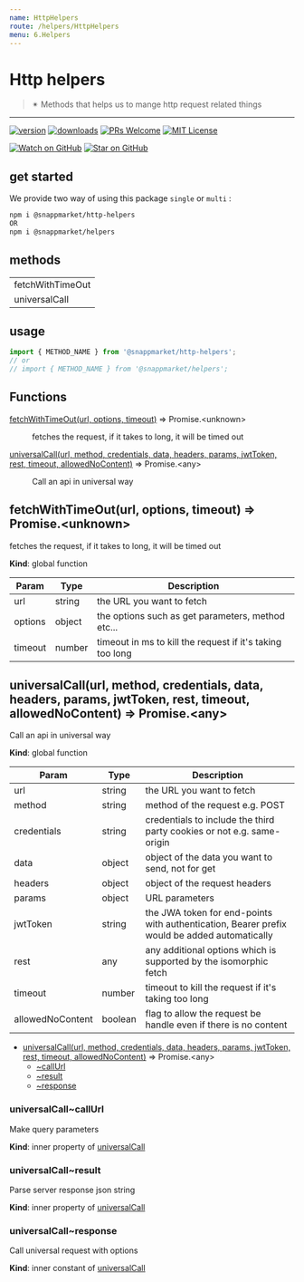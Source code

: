 ```yaml
---
name: HttpHelpers
route: /helpers/HttpHelpers
menu: 6.Helpers
---
```



# Http helpers
> ✴ Methods that helps us to mange http request related things
----

[![version](https://img.shields.io/npm/v/@snappmarket/http-helpers.svg?style=flat-square)](https://www.npmjs.com/package/@snappmarket/http-helpers)
[![downloads](https://img.shields.io/npm/dm/@snappmarket/http-helpers.svg?style=flat-square)](http://www.npmtrends.com/@snappmarket/http-helpers)
[![PRs Welcome](https://img.shields.io/badge/PRs-welcome-brightgreen.svg?style=flat-square)](http://makeapullrequest.com)
[![MIT License](https://img.shields.io/npm/l/@snappmarket/http-helpers.svg?style=flat-square)](https://github.com/snappmarket/frontend-toolbox/tree/master/packages/useDidUpdateEffect/blob/master/LICENSE.md)

[![Watch on GitHub](https://img.shields.io/github/watchers/snappmarket/frontend-toolbox.svg?style=social)](https://github.com/snappmarket/frontend-toolbox/watchers)
[![Star on GitHub](https://img.shields.io/github/stars/snappmarket/frontend-toolbox.svg?style=social)](https://github.com/snappmarket/frontend-toolbox/stargazers)

## get started 
We provide two way of using this package `single` or `multi` :
```bash
npm i @snappmarket/http-helpers
OR
npm i @snappmarket/helpers
```


## methods
|        |
| ------ |
| fetchWithTimeOut                                                 |  
| universalCall                                                 |  

## usage 
```javascript
import { METHOD_NAME } from '@snappmarket/http-helpers';
// or 
// import { METHOD_NAME } from '@snappmarket/helpers';
```

## Functions

<dl>
<dt><a href="#fetchWithTimeOut">fetchWithTimeOut(url, options, timeout)</a> ⇒ Promise.&lt;unknown&gt;</dt>
<dd><p>fetches the request, if it takes to long, it will be timed out</p>
</dd>
<dt><a href="#universalCall">universalCall(url, method, credentials, data, headers, params, jwtToken, rest, timeout, allowedNoContent)</a> ⇒ Promise.&lt;any&gt;</dt>
<dd><p>Call an api in universal way</p>
</dd>
</dl>

<a name="fetchWithTimeOut"></a>

## fetchWithTimeOut(url, options, timeout) ⇒ Promise.&lt;unknown&gt;
fetches the request, if it takes to long, it will be timed out

**Kind**: global function  

| Param | Type | Description |
| --- | --- | --- |
| url | string | the URL you want to fetch |
| options | object | the options such as get parameters, method etc... |
| timeout | number | timeout in ms to kill the request if it's taking too long |

<a name="universalCall"></a>

## universalCall(url, method, credentials, data, headers, params, jwtToken, rest, timeout, allowedNoContent) ⇒ Promise.&lt;any&gt;
Call an api in universal way

**Kind**: global function  

| Param | Type | Description |
| --- | --- | --- |
| url | string | the URL you want to fetch |
| method | string | method of the request e.g. POST |
| credentials | string | credentials to include the third party cookies or not e.g. same-origin |
| data | object | object of the data you want to send, not for get |
| headers | object | object of the request headers |
| params | object | URL parameters |
| jwtToken | string | the JWA token for end-points with authentication, Bearer prefix would be added automatically |
| rest | any | any additional options which is supported by the isomorphic fetch |
| timeout | number | timeout to kill the request if it's taking too long |
| allowedNoContent | boolean | flag to allow the request be handle even if there is no content |


* [universalCall(url, method, credentials, data, headers, params, jwtToken, rest, timeout, allowedNoContent)](#universalCall) ⇒ Promise.&lt;any&gt;
    * [~callUrl](#universalCall..callUrl)
    * [~result](#universalCall..result)
    * [~response](#universalCall..response)

<a name="universalCall..callUrl"></a>

### universalCall~callUrl
Make query parameters

**Kind**: inner property of [universalCall](#universalCall)  
<a name="universalCall..result"></a>

### universalCall~result
Parse server response json string

**Kind**: inner property of [universalCall](#universalCall)  
<a name="universalCall..response"></a>

### universalCall~response
Call universal request with options

**Kind**: inner constant of [universalCall](#universalCall)  
